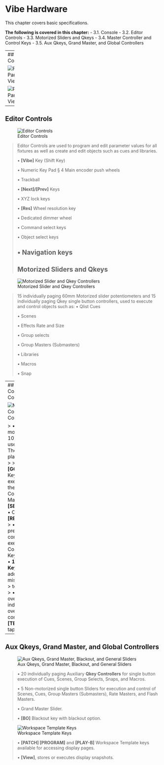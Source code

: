 
# Vibe Hardware

This chapter covers basic specifications.

**The following is covered in this chapter:**
-  3.1. Console
-  3.2. Editor Controls
-  3.3. Motorized Sliders and Qkeys
-  3.4. Master Controller and Control Keys
-  3.5. Aux Qkeys, Grand Master, and Global Controllers

---
## Console

![Front Panel View](https://www.dropbox.com/s/4nb7qt9l55n2ov9/3.1.png?dl=1)

![Rear Panel View](https://www.dropbox.com/s/uxeylsagug5qv7l/3.1.1.png?dl=1)
---

## Editor Controls
![Editor Controls](https://www.dropbox.com/s/rb4vacdtke2kw4n/3.2.png?dl=1)

> Editor Controls are used to program and edit parameter values for all
> fixtures as well as create and edit objects such as cues and
> libraries.
> 
> • **[Vibe]** Key (Shift Key)
> 
> • Numeric Key Pad § 4 Main encoder push wheels
> 
> • Trackball
> 
> • **[Next]/[Prev]** Keys
> 
> • XYZ lock keys
> 
> • **[Res]** Wheel resolution key
> 
> • Dedicated dimmer wheel
> 
> • Command select keys
> 
> • Object select keys
> 
> • Navigation keys
---
## Motorized Sliders and Qkeys

![Motorized Slider and Qkey Controllers](https://www.dropbox.com/s/p0ezk95x8ey2jpi/3.3.png?dl=1)

> 15 individually paging 60mm Motorized slider potentiometers and 15
> individually paging Qkey single button controllers, used to execute
> and control objects such as: • Qlist Cues
> 
> • Scenes
> 
> • Effects Rate and Size
> 
> • Group selects
> 
> • Group Masters (Submasters)
> 
> • Libraries
> 
> • Macros
> 
> • Snap

---
## Master Controller and Control Keys

![Master Controller and Control Keys](https://www.dropbox.com/s/jtqjusxfneduw81/3.4.png?dl=1)

> • Non-motorized 100mm Sliders, used for Theatrical playback of cues
> 
> • Large **[GO/BACK/HOLD]** Keys for executing cues on the Master
> Controller
> 
> • Master Controller **[SELECT]** key
> 
> • Controller **[RELEASE]** Key
> 
> • **[LOAD]** key to pre-load a controller for execution
> 
> • Controller **[FREE]** Key (unload)
> 
> • **12 [Controller Keys]** to provide additional or missing functions
> to controllers.
> 
> • **[RATE]** for overall or individual rate override of controllers
> 
> • **[TEACH]** for BBM tap time

---
## Aux Qkeys, Grand Master, and Global Controllers

![Aux Qkeys, Grand Master, Blackout, and General Sliders](https://www.dropbox.com/s/77t7rqdf6xxj5je/3.5.png?dl=1)

> • 20 individually paging Auxiliary **Qkey Controllers** for single
> button execution of Cues, Scenes, Group Selects, Snaps, and Macros.
> 
> • 5 Non-motorized single button Sliders for execution and control of
> Scenes, Cues, Group Masters (Submasters), Rate Masters, and Flash
> Masters.
> 
> • Grand Master Slider.
> 
> • **[BO]** Blackout key with blackout option.

![Workspace Template Keys](https://www.dropbox.com/s/2641qkgyzj63akv/3.5.1.png?dl=1)

> • **[PATCH] [PROGRAM]** and **[PLAY-B]** Workspace Template keys
> available for accessing display pages.
> 
> • **[View]**, stores or executes display snapshots.
